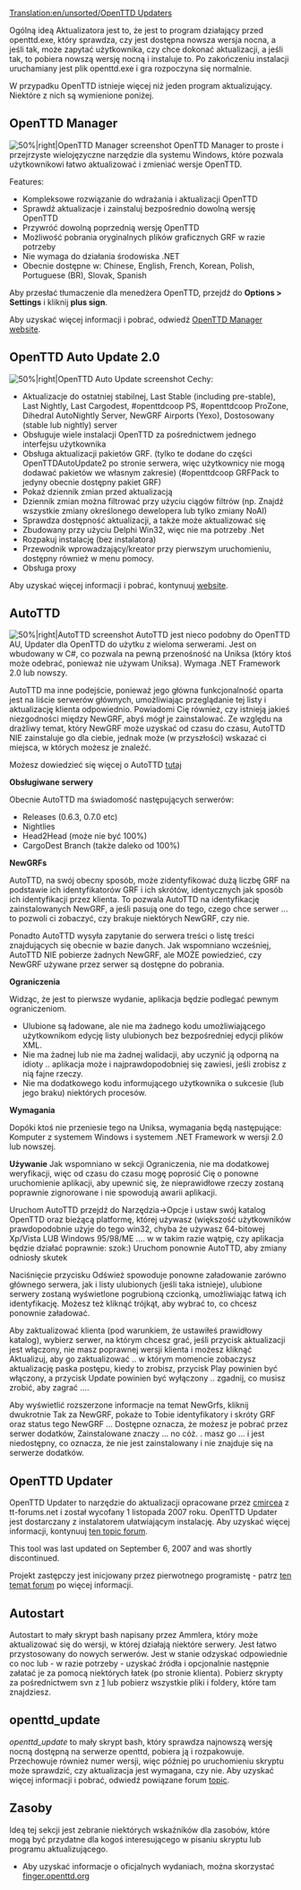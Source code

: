[[Translation:en/unsorted/OpenTTD Updaters]]

Ogólną ideą Aktualizatora jest to, że jest to program działający przed openttd.exe, który sprawdza, czy jest dostępna nowsza wersja nocna, a jeśli tak, może zapytać użytkownika, czy chce dokonać aktualizacji, a jeśli tak, to pobiera nowszą wersję nocną i instaluje to. Po zakończeniu instalacji uruchamiany jest plik openttd.exe i gra rozpoczyna się normalnie.

W przypadku OpenTTD istnieje więcej niż jeden program aktualizujący. Niektóre z nich są wymienione poniżej.

== OpenTTD Manager ==
[[File:en/Openttd manager 103.png|thumb|alt=OpenTTD Manager|50%|right|OpenTTD Manager screenshot]]
OpenTTD Manager to proste i przejrzyste wielojęzyczne narzędzie dla systemu Windows, które pozwala użytkownikowi łatwo aktualizować i zmieniać wersje OpenTTD.

Features:
* Kompleksowe rozwiązanie do wdrażania i aktualizacji OpenTTD
* Sprawdź aktualizacje i zainstaluj bezpośrednio dowolną wersję OpenTTD
* Przywróć dowolną poprzednią wersję OpenTTD
* Możliwość pobrania oryginalnych plików graficznych GRF w razie potrzeby
* Nie wymaga do działania środowiska .NET
* Obecnie dostępne w: Chinese, English, French, Korean, Polish, Portuguese (BR), Slovak, Spanish

Aby przesłać tłumaczenie dla menedżera OpenTTD, przejdź do '''Options > Settings''' i kliknij '''plus sign'''.

Aby uzyskać więcej informacji i pobrać, odwiedź [http://www.andreszsogon.com/openttd-manager/ OpenTTD Manager website].

== OpenTTD Auto Update 2.0 ==
[[File:en/Ottd auto update 20a1.png|thumb|alt=OpenTTD Auto Update|50%|right|OpenTTD Auto Update screenshot]] 
Cechy:
* Aktualizacje do ostatniej stabilnej, Last Stable (including pre-stable), Last Nightly, Last Cargodest, #openttdcoop PS, #openttdcoop ProZone, Dihedral AutoNightly Server, NewGRF Airports (Yexo), Dostosowany (stable lub nightly) server
* Obsługuje wiele instalacji OpenTTD za pośrednictwem jednego interfejsu użytkownika
* Obsługa aktualizacji pakietów GRF. (tylko te dodane do części OpenTTDAutoUpdate2 po stronie serwera, więc użytkownicy nie mogą dodawać pakietów we własnym zakresie) (#openttdcoop GRFPack to jedyny obecnie dostępny pakiet GRF)
* Pokaż dziennik zmian przed aktualizacją
* Dziennik zmian można filtrować przy użyciu ciągów filtrów (np. Znajdź wszystkie zmiany określonego dewelopera lub tylko zmiany NoAI)
* Sprawdza dostępność aktualizacji, a także może aktualizować się
* Zbudowany przy użyciu Delphi Win32, więc nie ma potrzeby .Net
* Rozpakuj instalację (bez instalatora)
* Przewodnik wprowadzający/kreator przy pierwszym uruchomieniu, dostępny również w menu pomocy.
* Obsługa proxy

Aby uzyskać więcej informacji i pobrać, kontynuuj [http://ottdau.junctioneer.net/ website].

== AutoTTD ==
[[File:en/Autottd.png|thumb|alt=AutoTTD|50%|right|AutoTTD screenshot]] 
AutoTTD jest nieco podobny do OpenTTD AU, Updater dla OpenTTD do użytku z wieloma serwerami. Jest on wbudowany w C#, co pozwala na pewną przenośność na Uniksa (który ktoś może odebrać, ponieważ nie używam Uniksa). Wymaga .NET Framework 2.0 lub nowszy.

AutoTTD ma inne podejście, ponieważ jego główna funkcjonalność oparta jest na liście serwerów głównych, umożliwiając przeglądanie tej listy i aktualizację klienta odpowiednio. Powiadomi Cię również, czy istnieją jakieś niezgodności między NewGRF, abyś mógł je zainstalować. Ze względu na drażliwy temat, który NewGRF może uzyskać od czasu do czasu, AutoTTD NIE zainstaluje go dla ciebie, jednak może (w przyszłości) wskazać ci miejsca, w których możesz je znaleźć.

Możesz dowiedzieć się więcej o AutoTTD [http://www.tt-forums.net/viewtopic.php?f=29&t=43252 tutaj]

'''Obsługiwane serwery'''

Obecnie AutoTTD ma świadomość następujących serwerów:
* Releases (0.6.3, 0.7.0 etc)
* Nightlies
* Head2Head (może nie być 100%)
* CargoDest Branch (także daleko od 100%)

'''NewGRFs'''

AutoTTD, na swój obecny sposób, może zidentyfikować dużą liczbę GRF na podstawie ich identyfikatorów GRF i ich skrótów, identycznych jak sposób ich identyfikacji przez klienta. To pozwala AutoTTD na identyfikację zainstalowanych NewGRF, a jeśli pasują one do tego, czego chce serwer ... to pozwoli ci zobaczyć, czy brakuje niektórych NewGRF, czy nie.

Ponadto AutoTTD wysyła zapytanie do serwera treści o listę treści znajdujących się obecnie w bazie danych. Jak wspomniano wcześniej, AutoTTD NIE pobierze żadnych NewGRF, ale MOŻE powiedzieć, czy NewGRF używane przez serwer są dostępne do pobrania.

'''Ograniczenia'''

Widząc, że jest to pierwsze wydanie, aplikacja będzie podlegać pewnym ograniczeniom.

* Ulubione są ładowane, ale nie ma żadnego kodu umożliwiającego użytkownikom edycję listy ulubionych bez bezpośredniej edycji plików XML.
* Nie ma żadnej lub nie ma żadnej walidacji, aby uczynić ją odporną na idioty .. aplikacja może i najprawdopodobniej się zawiesi, jeśli zrobisz z nią fajne rzeczy.
* Nie ma dodatkowego kodu informującego użytkownika o sukcesie (lub jego braku) niektórych procesów.

'''Wymagania'''

Dopóki ktoś nie przeniesie tego na Uniksa, wymagania będą następujące:
Komputer z systemem Windows i systemem .NET Framework w wersji 2.0 lub nowszej.

'''Używanie'''
Jak wspomniano w sekcji Ograniczenia, nie ma dodatkowej weryfikacji, więc od czasu do czasu mogę poprosić Cię o ponowne uruchomienie aplikacji, aby upewnić się, że nieprawidłowe rzeczy zostaną poprawnie zignorowane i nie spowodują awarii aplikacji.

Uruchom AutoTTD
przejdź do Narzędzia->Opcje i ustaw swój katalog OpenTTD oraz bieżącą platformę, której używasz (większość użytkowników prawdopodobnie użyje do tego win32, chyba że używasz 64-bitowej Xp/Vista LUB Windows 95/98/ME .... w w takim razie wątpię, czy aplikacja będzie działać poprawnie: szok:)
Uruchom ponownie AutoTTD, aby zmiany odniosły skutek

Naciśnięcie przycisku Odśwież spowoduje ponowne załadowanie zarówno głównego serwera, jak i listy ulubionych (jeśli taka istnieje), ulubione serwery zostaną wyświetlone pogrubioną czcionką, umożliwiając łatwą ich identyfikację. Możesz też kliknąć trójkąt, aby wybrać to, co chcesz ponownie załadować.

Aby zaktualizować klienta (pod warunkiem, że ustawiłeś prawidłowy katalog), wybierz serwer, na którym chcesz grać, jeśli przycisk aktualizacji jest włączony, nie masz poprawnej wersji klienta i możesz kliknąć Aktualizuj, aby go zaktualizować .. w którym momencie zobaczysz aktualizację paska postępu, kiedy to zrobisz, przycisk Play powinien być włączony, a przycisk Update powinien być wyłączony .. zgadnij, co musisz zrobić, aby zagrać ....

Aby wyświetlić rozszerzone informacje na temat NewGrfs, kliknij dwukrotnie Tak za NewGRF, pokaże to Tobie identyfikatory i skróty GRF oraz status tego NewGRF ... Dostępne oznacza, że ​​możesz je pobrać przez serwer dodatków, Zainstalowane znaczy ... no cóż. . masz go ... i jest niedostępny, co oznacza, że ​​nie jest zainstalowany i nie znajduje się na serwerze dodatków.

== OpenTTD Updater ==
OpenTTD Updater to narzędzie do aktualizacji opracowane przez [http://www.tt-forums.net/ucp.php?i=pm&mode=compose&action=quotepost&p=608777 cmircea] z tt-forums.net i został wycofany 1 listopada 2007 roku.
OpenTTD Updater jest dostarczany z instalatorem ułatwiającym instalację. Aby uzyskać więcej informacji, kontynuuj [http://www.tt-forums.net/viewtopic.php?p=608777 ten topic forum].

This tool was last updated on September 6, 2007 and was shortly discontinued.

Projekt zastępczy jest inicjowany przez pierwotnego programistę - patrz [http://www.tt-forums.net/viewtopic.php?p=809662#p809662 ten temat forum] po więcej informacji.

== Autostart ==
Autostart to mały skrypt bash napisany przez Ammlera, który może aktualizować się do wersji, w której działają niektóre serwery. Jest łatwo przystosowany do nowych serwerów. Jest w stanie odzyskać odpowiednie co noc lub - w razie potrzeby - uzyskać źródła i opcjonalnie następnie załatać je za pomocą niektórych łatek (po stronie klienta).
Pobierz skrypty za pośrednictwem svn z [http://svn.openttdcoop.org/tools/autostart] lub pobierz wszystkie pliki i foldery, które tam znajdziesz.

== openttd_update ==
''openttd_update'' to mały skrypt bash, który sprawdza najnowszą wersję nocną dostępną na serwerze openttd, pobiera ją i rozpakowuje. Przechowuje również numer wersji, więc później po uruchomieniu skryptu może sprawdzić, czy aktualizacja jest wymagana, czy nie.
Aby uzyskać więcej informacji i pobrać, odwiedź powiązane forum [http://www.tt-forums.net/viewtopic.php?f=29&t=49672 topic].

== Zasoby ==
Ideą tej sekcji jest zebranie niektórych wskaźników dla zasobów, które mogą być przydatne dla kogoś interesującego w pisaniu skryptu lub programu aktualizującego.

* Aby uzyskać informacje o oficjalnych wydaniach, można skorzystać [http://finger.openttd.org finger.openttd.org]
